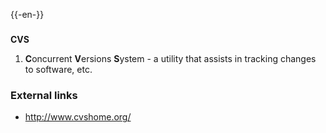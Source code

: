 {{-en-}}

==={{initialism}}===
'''CVS'''
#'''C'''oncurrent '''V'''ersions '''S'''ystem - a utility that assists in tracking changes to software, etc.

===External links===
*[http://www.cvshome.org/ http://www.cvshome.org/]